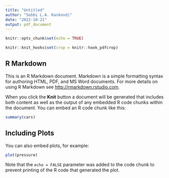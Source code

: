 ```yaml
---
title: "Untitled"
author: "Sebbi L.A. Kankondi"
date: "2022-10-21"
output: pdf_document
---
```


```r
knitr::opts_chunk$set(echo = TRUE)

knitr::knit_hooks$set(crop = knitr::hook_pdfcrop)
```

## R Markdown

This is an R Markdown document. Markdown is a simple formatting syntax for authoring HTML, PDF, and MS Word documents. For more details on using R Markdown see <http://rmarkdown.rstudio.com>.

When you click the **Knit** button a document will be generated that includes both content as well as the output of any embedded R code chunks within the document. You can embed an R code chunk like this:

```r
summary(cars)
```

## Including Plots

You can also embed plots, for example:

```r
plot(pressure)
```

Note that the `echo = FALSE` parameter was added to the code chunk to prevent printing of the R code that generated the plot.
